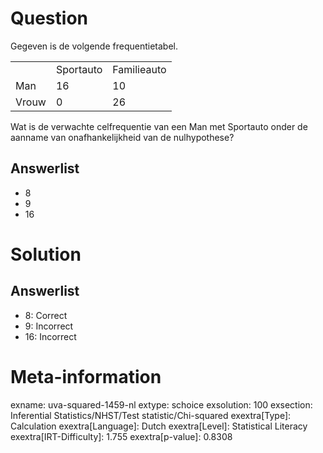 Question
========

Gegeven is de volgende frequentietabel.

  ------- ----------- -------------
          Sportauto   Familieauto
  Man     16          10
  Vrouw   0           26
  ------- ----------- -------------

Wat is de verwachte celfrequentie van een Man met Sportauto onder de
aanname van onafhankelijkheid van de nulhypothese?

Answerlist
----------

* 8
* 9
* 16

Solution
========

Answerlist
----------

* 8: Correct
* 9: Incorrect
* 16: Incorrect

Meta-information
================
exname: uva-squared-1459-nl
extype: schoice
exsolution: 100
exsection: Inferential Statistics/NHST/Test statistic/Chi-squared
exextra[Type]: Calculation
exextra[Language]: Dutch
exextra[Level]: Statistical Literacy
exextra[IRT-Difficulty]: 1.755
exextra[p-value]: 0.8308
